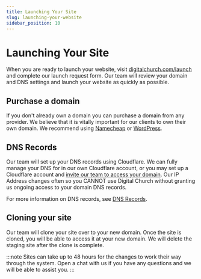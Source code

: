 ```yaml
---
title: Launching Your Site
slug: launching-your-website
sidebar_position: 10
---
```


# Launching Your Site

When you are ready to launch your website, visit [digitalchurch.com/launch](https://digitalchurch.com/launch) and complete our launch request form. Our team will review your domain and DNS settings and launch your website as quickly as possible.

## Purchase a domain

If you don't already own a domain you can purchase a domain from any provider. We believe that it is vitally important for our clients to own their own domain. We recommend using [Namecheap](https://www.namecheap.com/) or [WordPress](https://wordpress.com/).

## DNS Records

Our team will set up your DNS records using Cloudflare. We can fully manage your DNS for in our own Cloudflare account, or you may set up a Cloudflare account and [invite our team to access your domain](https://digitalchurch.guide/guides/domains/cloudflare-invitation). Our IP Address changes often so you CANNOT use Digital Church without granting us ongoing access to your domain DNS records.

For more information on DNS records, see [DNS Records](https://digitalchurch.guide/guides/domains/dns-records).

## Cloning your site

Our team will clone your site over to your new domain. Once the site is cloned, you will be able to access it at your new domain. We will delete the staging site after the clone is complete.

:::note
Sites can take up to 48 hours for the changes to work their way through the system. Open a chat with us if you have any questions and we will be able to assist you.
:::